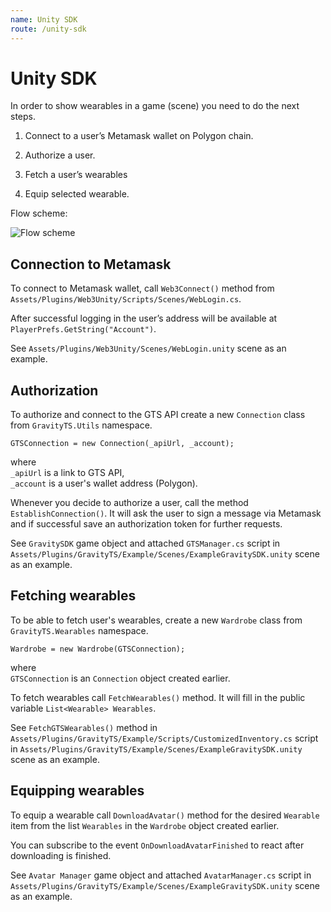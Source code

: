 ```yaml
---
name: Unity SDK
route: /unity-sdk
---
```


# Unity SDK

In order to show wearables in a game (scene) you need to do the next steps.

1. Connect to a user’s Metamask wallet on Polygon chain.

2. Authorize a user.

3. Fetch a user’s wearables

4. Equip selected wearable.

Flow scheme:

<img src="UnityGravitySDKScheme.png" alt="Flow scheme" />

## Connection to Metamask

To connect to Metamask wallet, call `Web3Connect()` method from `Assets/Plugins/Web3Unity/Scripts/Scenes/WebLogin.cs`.

After successful logging in the user’s address will be available at `PlayerPrefs.GetString("Account")`.

See `Assets/Plugins/Web3Unity/Scenes/WebLogin.unity` scene as an example.

## Authorization

To authorize and connect to the GTS API create a new `Connection` class from `GravityTS.Utils` namespace.

```GTSConnection = new Connection(_apiUrl, _account);```

where<br/>
`_apiUrl` is a link to GTS API,<br/>
`_account` is a user's wallet address (Polygon).

Whenever you decide to authorize a user, call the method `EstablishConnection()`. It will ask the user to sign a message via Metamask and if successful save an authorization token for further requests.

See `GravitySDK` game object and attached `GTSManager.cs` script in `Assets/Plugins/GravityTS/Example/Scenes/ExampleGravitySDK.unity` scene as an example.

## Fetching wearables

To be able to fetch user's wearables, create a new `Wardrobe` class from `GravityTS.Wearables` namespace.

```Wardrobe = new Wardrobe(GTSConnection);```

where \
`GTSConnection` is an `Connection` object created earlier.

To fetch wearables call `FetchWearables()` method. It will fill in the public variable `List<Wearable> Wearables`.

See `FetchGTSWearables()` method in `Assets/Plugins/GravityTS/Example/Scripts/CustomizedInventory.cs` script in `Assets/Plugins/GravityTS/Example/Scenes/ExampleGravitySDK.unity` scene as an example.

## Equipping wearables

To equip a wearable call `DownloadAvatar()` method for the desired `Wearable` item from the list `Wearables` in the `Wardrobe` object created earlier.

You can subscribe to the event `OnDownloadAvatarFinished` to react after downloading is finished.

See `Avatar Manager` game object and attached `AvatarManager.cs` script in `Assets/Plugins/GravityTS/Example/Scenes/ExampleGravitySDK.unity` scene as an example.
